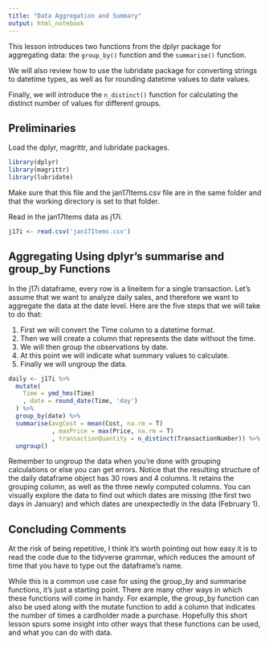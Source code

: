 ```yaml
---
title: "Data Aggregation and Summary"
output: html_notebook
---
```

This lesson introduces two functions from the dplyr package for aggregating data: the `group_by()` function and the `summarise()` function. 

We will also review how to use the lubridate package for converting strings to datetime types, as well as for rounding datetime values to date values.

Finally, we will introduce the `n_distinct()` function for calculating the distinct number of values for different groups.

## Preliminaries
Load the dplyr, magrittr, and lubridate packages.
```r
library(dplyr)
library(magrittr)
library(lubridate)
```
Make sure that this file and the jan17Items.csv file are in the same folder and that the working directory is set to that folder.

Read in the jan17Items data as j17i.
```r
j17i <- read.csv('jan17Items.csv')
```

## Aggregating Using dplyr's summarise and group_by Functions
In the j17i dataframe, every row is a lineitem for a single transaction. Let's assume that we want to analyze daily sales, and therefore we want to aggregate the data at the date level. Here are the five steps that we will take to do that:

1. First we will convert the Time column to a datetime format.
2. Then we will create a column that represents the date without the time.
3. We will then group the observations by date.
4. At this point we will indicate what summary values to calculate.
5. Finally we will ungroup the data.

```r
daily <- j17i %>%
  mutate(
    Time = ymd_hms(Time)
    , date = round_date(Time, 'day')
  ) %>%
  group_by(date) %>%
  summarise(avgCost = mean(Cost, na.rm = T)
            , maxPrice = max(Price, na.rm = T)
            , transactionQuantity = n_distinct(TransactionNumber)) %>%
  ungroup()
```

Remember to ungroup the data when you're done with grouping calculations or else you can get errors. Notice that the resulting structure of the daily dataframe object has 30 rows and 4 columns. It retains the grouping column, as well as the three newly computed columns. You can visually explore the data to find out which dates are missing (the first two days in January) and which dates are unexpectedly in the data (February 1).

## Concluding Comments
At the risk of being repetitive, I think it's worth pointing out how easy it is to read the code due to the tidyverse grammar, which reduces the amount of time that you have to type out the dataframe's name.

While this is a common use case for using the group_by and summarise functions, it's just a starting point. There are many other ways in which these functions will come in handy. For example, the group_by function can also be used along with the mutate function to add a column that indicates the number of times a cardholder made a purchase. Hopefully this short lesson spurs some insight into other ways that these functions can be used, and what you can do with data.





